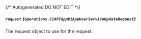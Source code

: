 {/* Autogenerated DO NOT EDIT  */}

##### `request` *{`operations.C1APIAppV1AppUserServiceUpdateRequest`}*
The request object to use for the request.
<Collapsible>
    <C1APIAppV1AppUserServiceUpdateRequest/>
</Collapsible>


